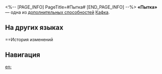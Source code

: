 <%-- [PAGE_INFO]
PageTitle=#Пытка#
[END_PAGE_INFO] --%>
{{Навык Инфобокс
|Название         = Пытка
|Изображение      = След Пытка.png
|Персонаж         = Кафка
|Тип              = Доп. способность
|Возвышение       = 2
|Длительность     = 
|Описание         = Если шанс попадания эффектов союзника выше или равен 75%, то Кафка повышает его силу атаки на 100%.
|Свойство1        = 
|Масштабирование1 = 
}}
'''«Пытка»''' — одна из [[дополнительная способность|дополнительных способностей]] [[Кафка]].

==На других языках==
{{На других языках
|en   = Torture
|zhs  = 折磨
|zht  = 折磨
|ja   = {{Rubi|苛|さいな}}み
|ko   = 고통
|es   = Tortura
|fr   = Torture
|ru   = Пытка
|th   = Torture
|vi   = Giày Vò
|de   = Folter
|id   = Torture
|pt   = Tortura
}}

==История изменений
{{История изменений|3.5}}

==Навигация==
{{Навык Навбокс|Кафка}}

[[en:]]